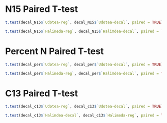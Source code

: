

# N15 Paired T-test
```r
t.test(decal_N15$`Udotea-reg`, decal_N15$`Udotea-decal`, paired = TRUE)
```

```r
t.test(decal_N15$`Halimeda-reg`, decal_N15$`Halimdea-decal`, paired = TRUE)
```

# Percent N Paired T-test
```r
t.test(decal_per$`Udotea-reg`, decal_per$`Udotea-decal`, paired = TRUE)
```

```r
t.test(decal_per$`Halimeda-reg`, decal_per$`Halimdea-decal`, paired = TRUE)
```


# C13 Paired T-test
```r
t.test(decal_c13$`Udotea-reg`, decal_c13$`Udotea-decal`, paired = TRUE)
```

```r
t.test(decal_c13$`Halimdea-decal`, decal_c13$`Halimeda-reg`, paired = TRUE)
```

